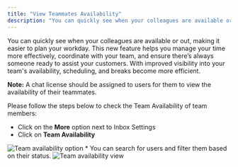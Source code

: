 ```yaml
---
title: "View Teammates Availability"
description: "You can quickly see when your colleagues are available or out, making it easier to plan your workday. This new feature helps you manage your time more..."
---
```


You can quickly see when your colleagues are available or out, making it easier to plan your workday. This new feature helps you manage your time more effectively, coordinate with your team, and ensure there’s always someone ready to assist your customers. With improved visibility into your team's availability, scheduling, and breaks become more efficient.

<Note>


**Note:** A chat license should be assigned to users for them to view the availability of their teammates.


</Note>

Please follow the steps below to check the Team Availability of team members:

*   Click on the **More** option next to Inbox Settings
*   Click on **Team Availability**

<img src="images/071-team-availability-option-50753986900889.png" alt="Team availability option" />
*   You can search for users and filter them based on their status.

<img src="images/072-team-availability-view-50753986901657.png" alt="Team availability view" />